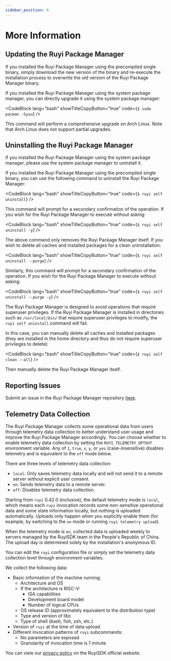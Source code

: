 ```yaml
---
sidebar_position: 6
---
```



# More Information

## Updating the Ruyi Package Manager

If you installed the Ruyi Package Manager using the precompiled single binary, simply download the new version of the binary and re-execute the installation process to overwrite the old version of the Ruyi Package Manager binary.

If you installed the Ruyi Package Manager using the system package manager, you can directly upgrade it using the system package manager:

<CodeBlock lang="bash" showTitleCopyButton="true" code={`
$ sudo pacman -Syuu
`} />

This command will perform a comprehensive upgrade on Arch Linux. Note that Arch Linux does not support partial upgrades.

## Uninstalling the Ruyi Package Manager

If you installed the Ruyi Package Manager using the system package manager, please use the system package manager to uninstall it.

If you installed the Ruyi Package Manager using the precompiled single binary, you can use the following command to uninstall the Ruyi Package Manager:

<CodeBlock lang="bash" showTitleCopyButton="true" code={`
$ ruyi self uninstall
`} />

This command will prompt for a secondary confirmation of the operation. If you wish for the Ruyi Package Manager to execute without asking:

<CodeBlock lang="bash" showTitleCopyButton="true" code={`
$ ruyi self uninstall -y
`} />

The above command only removes the Ruyi Package Manager itself. If you wish to delete all caches and installed packages for a clean uninstallation:

<CodeBlock lang="bash" showTitleCopyButton="true" code={`
$ ruyi self uninstall --purge
`} />

Similarly, this command will prompt for a secondary confirmation of the operation. If you wish for the Ruyi Package Manager to execute without asking:

<CodeBlock lang="bash" showTitleCopyButton="true" code={`
$ ruyi self uninstall --purge -y
`} />

The Ruyi Package Manager is designed to avoid operations that require superuser privileges. If the Ruyi Package Manager is installed in directories such as ``/usr/local/bin/`` that require superuser privileges to modify, the ``ruyi self uninstall`` command will fail.

In this case, you can manually delete all caches and installed packages (they are installed in the home directory and thus do not require superuser privileges to delete):

<CodeBlock lang="bash" showTitleCopyButton="true" code={`
$ ruyi self clean --all
`} />

Then manually delete the Ruyi Package Manager itself.

## Reporting Issues

Submit an issue in the Ruyi Package Manager repository [here](https://github.com/ruyisdk/ruyi/issues/new).

## Telemetry Data Collection

The Ruyi Package Manager collects some operational data from users through telemetry data collection to better understand user usage and improve the Ruyi Package Manager accordingly.
You can choose whether to enable telemetry data collection by setting the `RUYI_TELEMETRY_OPTOUT` environment variable. Any of `1`, `true`, `x`, `y`, or `yes` (case-insensitive) disables telemetry and is equivalent to the `off` mode below.

There are three levels of telemetry data collection:

- `local`: Only saves telemetry data locally and will not send it to a remote server without explicit user consent.
- `on`: Sends telemetry data to a remote server.
- `off`: Disables telemetry data collection.

Starting from `ruyi` 0.42.0 (inclusive), the default telemetry mode is `local`, which means each `ruyi` invocation records some non-sensitive operational data and some state information locally, but nothing is uploaded automatically. Uploads only happen when you explicitly enable them (for example, by switching to the `on` mode or running `ruyi telemetry upload`).

When the telemetry mode is `on`, collected data is uploaded weekly to servers managed by the RuyiSDK team in the People's Republic of China. The upload day is determined solely by the installation's anonymous ID.

You can edit the `ruyi` configuration file or simply set the telemetry data collection level through environment variables.

We collect the following data:

* Basic information of the machine running:
    * Architecture and OS
    * If the architecture is RISC-V:
        * ISA capabilities
        * Development board model
        * Number of logical CPUs
    * OS release ID (approximately equivalent to the distribution type)
    * Type and version of libc
    * Type of shell (bash, fish, zsh, etc.)
* Version of `ruyi` at the time of data upload
* Different invocation patterns of `ruyi` subcommands:
    * No parameters are exposed
    * Granularity of invocation time is 1 minute

You can view our [privacy policy](https://ruyisdk.org/en/docs/legal/privacyPolicy/) on the RuyiSDK official website.
